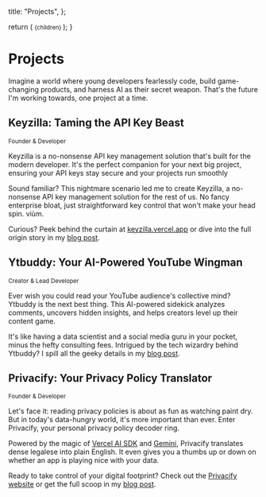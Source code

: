  
  title: "Projects",
};

  return (
    <small className="flex text-sm text-muted-foreground -mt-3 mb-3">
      {children}
    </small>
  );
}

# Projects

<AnimatedName />

Imagine a world where young developers fearlessly code, build game-changing products, and harness AI as their secret weapon. That's the future I'm working towards, one project at a time.

## Keyzilla: Taming the API Key Beast

<Small>Founder & Developer</Small>

Keyzilla is a no-nonsense API key management solution that's built for the modern developer. It's the perfect companion for your next big project, ensuring your API keys stay secure and your projects run smoothly

Sound familiar? This nightmare scenario led me to create Keyzilla, a no-nonsense API key management solution for the rest of us. No fancy enterprise bloat, just straightforward key control that won't make your head spin.
viùm.

Curious? Peek behind the curtain at [keyzilla.vercel.app](https://keyzilla.vercel.app) or dive into the full origin story in my [blog post](/blog/keyzilla).

## Ytbuddy: Your AI-Powered YouTube Wingman

<Small>Creator & Lead Developer</Small>

Ever wish you could read your YouTube audience's collective mind? Ytbuddy is the next best thing. This AI-powered sidekick analyzes comments, uncovers hidden insights, and helps creators level up their content game.

It's like having a data scientist and a social media guru in your pocket, minus the hefty consulting fees. Intrigued by the tech wizardry behind Ytbuddy? I spill all the geeky details in my [blog post](/blog/ytbuddy).

## Privacify: Your Privacy Policy Translator

<Small>Founder & Developer</Small>

Let's face it: reading privacy policies is about as fun as watching paint dry. But in today's data-hungry world, it's more important than ever. Enter Privacify, your personal privacy policy decoder ring.

Powered by the magic of [Vercel AI SDK](https://sdk.vercel.ai) and [Gemini](https://gemini.google/), Privacify translates dense legalese into plain English. It even gives you a thumbs up or down on whether an app is playing nice with your data.

Ready to take control of your digital footprint? Check out the [Privacify website](https://privacify-blue.vercel.app) or get the full scoop in my [blog post](/blog/privacify).
